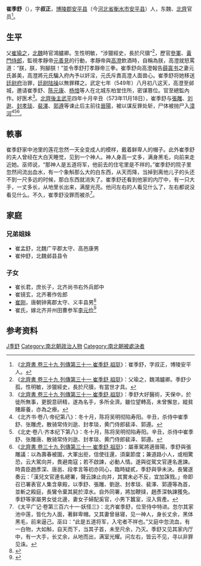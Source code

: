 '''崔季舒'''（{{Bd|6世紀||573年|11月18日|catIdx=C}}），字'''叔正'''，[[博陵郡_(东汉)|博陵郡]][[安平县|安平县]]（今[[河北省|河北省]][[衡水市|衡水市]][[安平县|安平县]]）人，东魏、[[北齊|北齊]]官员<ref>《[[s:北齊書/卷39|北齊書 卷三十九 列傳第三十一 崔季舒 祖珽]]》：崔季舒，字叔正，博陵安平人。</ref>。

==生平==
父[[崔瑜之|崔瑜之]]，[[北魏|北魏]]時官鴻臚卿。生性明敏，“涉獵經史，長於尺牘”<ref>《[[s:北齊書/卷39|北齊書 卷三十九 列傳第三十一 崔季舒 祖珽]]》：父瑜之，魏鴻臚卿。季舒少孤，性明敏，涉獵經史，長於尺牘，有當世才具。</ref>，歷官[[參軍|參軍]]、[[黃門侍郎|黃門侍郎]]，監視孝靜帝[[元善見|元善見]]的行動，孝靜帝與[[高澄|高澄]]飲酒時，自稱為朕，高澄就怒罵道：“朕，朕，狗腳朕！”並令季舒打孝靜帝三拳。崔季舒向高澄報告[[薛寘书|薛寘书]]之妻元氏甚美，高澄將元氏騙入府內予以奸淫，元氏斥責高澄人面兽心。崔季舒将她移送[[廷尉府|廷尉府]]治罪，[[廷尉|廷尉]][[陆操|陆操]]以無罪釋之。武定七年（549年）八月初八这天，高澄至邺城，邀请崔季舒、[[陈元康|陈元康]]、[[杨愔|杨愔]]等人在北城东柏堂住所，密谋篡位。官至總監內作。好医术<ref>《[[s:北齊書/卷39|北齊書 卷三十九 列傳第三十一 崔季舒 祖珽]]》：季舒大好醫術，天保中，於徙所無事，更銳意研精，遂為名手，多所全濟。雖位望轉高，未曾懈怠，縱貧賤廝養，亦為之療。</ref>。[[北齊後主|北齊後主]][[武平_(高纬)|武平]]四年十月辛丑（573年11月18日），崔季舒与[[張雕|張雕]]、[[刘逖|刘逖]]、[[封孝琰|封孝琰]]、[[裴澤|裴澤]]、[[郭遵_(北齊)|郭遵]]等谏止后主前往[[晉陽|晉陽]]，被以谋反罪处斩，尸体被抛尸入[[漳河_(卫河)|漳河]]<ref>《北齐书·卷八·帝纪第八》：冬十月，陈将吴明彻陷寿阳。辛丑，杀侍中崔季舒、张雕虎，散骑常侍刘逖、封孝琰，黄门侍郎裴泽、郭遵。</ref><ref>《北史·卷八·齐本纪下第八》：冬十月，陈将吴明彻陷寿阳。辛丑，杀侍中崔季舒、张雕唐、散骑常侍刘逖、封孝琰、黄门侍郎裴泽、郭遵。</ref><ref>《[[s:北齊書/卷39|北齊書 卷三十九 列傳第三十一 崔季舒 祖珽]]》：屬車駕將適晉陽，季舒與張雕議：以為壽春被圍，大軍出拒，信使往還，須稟節度；兼道路小人，或相驚恐，云大駕向并，畏避南寇；若不啟諫，必動人情。遂與從駕文官連名進諫。時貴臣趙彥深、唐邕、段孝言等初亦同心，臨時疑貳，季舒與爭未決。長鸞遂奏云：「漢兒文官連名總署，聲云諫止向并，其實未必不反，宜加誅戮。」帝即召已署表官人集含章殿，以季舒、張雕、劉逖、封孝琰、裴澤、郭遵等為首，並斬之殿庭，長鸞令棄其屍於漳水。自外同署，將加鞭撻，趙彥深執諫獲免。季舒等家屬男女徙北邊，妻女子婦配奚官，小男下蠶室，沒入貲產。</ref>。

==軼事==
崔季舒家中池里的莲花忽然一天全变成人的模样，戴着鲜卑人的帽子。此外崔季舒的夫人曾经在大白天睡觉，见到一个神人。神人身高一丈多，满身黑毛，向前来走近她。巫师说，“那神人是五道将军，他前去的住宅里是不祥的。”崔季舒的院子里忽然间流出血水，有一个象斛那么大的白东西，从天而降，当掉到离他儿子的头还不到一尺多远的时候，那白东西就消失了。崔季舒还看到他家的内厅中，有一只大手，一丈多长，从地里长出来，满屋光亮。他问左右的人看见什么了，左右都说没看见什么。不久，崔季舒没罪而被杀<ref>《太平广记·卷第三百六十一·妖怪三》：北齐崔季舒，位至侍中特进。忽尔其家池中莲，皆化为人面，著鲜卑帽。又其妻曾昼寝，见一神人，身长丈余，黑体黑毛，前来逼己。巫曰：“此是五道将军，入宅者不祥也。”又庭中忽流血，有一白物，大如斛，自天而下，当其子首，未至尺余，乃灭。季舒又见其家内厅中，有一大手，长丈余，从地而出，满室光耀。问左右，皆云不见，寻以非罪见诛。</ref>。

==家庭==
===兄弟姐妹===
*崔孟舒，北魏广平郡太守、高邑康男
*崔仲舒，北魏邺县县令

===子女===
*崔长君，庶长子，北齐尚书右外兵郎中
*崔镜玄，北齐著作佐郎
*[[崔刚|崔刚]]，唐朝钟离郡太守、义丰县男<ref>{{Cite book | author = 安阳市文物考古研究所 | title = 《安阳墓志选编》 | location =北京| publisher = 科学出版社  | date= 2016.05 | pages =47 |ISBN =978-7-03-046798-0| accessdate = 2016-12-19 | url = | language= zh-hans| quote = }}</ref>
*崔氏，嫁北齐并州田曹参军[[李元俭|李元俭]]<ref name=autogenerated1>{{Citation| last=| first=| author-link=张同利| year=2016年| title=《新见北齐李礼之、李倩之墓志及相关问题考论》| periodical=《兰台世界》| volume=| issue=10期| pages=107-109| url=http://www.cnki.com.cn/Article/CJFDTOTAL-SHIJ201610062.htm| doi=| oclc=| accessdate=2017-06-13| archive-date=2018-04-11| archive-url=https://web.archive.org/web/20180411111449/http://www.cnki.com.cn/Article/CJFDTOTAL-SHIJ201610062.htm| dead-url=no}}</ref>

==参考资料==
{{reflist}}

{{DEFAULTSORT:C崔季舒}}
[[Category:博陵崔氏|J季舒]]
[[Category:南北朝政治人物|Category:南北朝政治人物]]
[[Category:南北朝被處決者|Category:南北朝被處決者]]